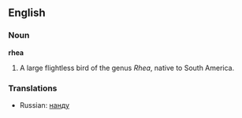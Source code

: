 {{wikipedia}}
==English==
===Noun===
'''rhea''' 

#A large flightless bird of the genus ''Rhea'', native to South America.

===Translations===

*Russian: [[нанду]]